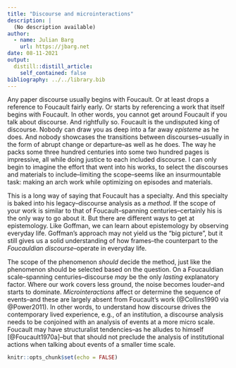 ```yaml
---
title: "Discourse and microinteractions"
description: |
  (No description available)
author:
  - name: Julian Barg
    url: https://jbarg.net
date: 08-11-2021
output:
  distill::distill_article:
    self_contained: false
bibliography: ../../library.bib
---
```


Any paper discourse usually begins with Foucault. Or at least drops a reference to Foucault fairly early. Or starts by referencing a work that itself begins with Foucault. In other words, you cannot get around Foucault if you talk about discourse. And rightfully so. Foucault is the undisputed king of discourse. Nobody can draw you as deep into a far away *episteme* as he does. And nobody showcases the transitions between discourses--usually in the form of abrupt change or departure--as well as he does. The way he packs some three hundred centuries into some two hundred pages is impressive, all while doing justice to each included discourse. I can only begin to imagine the effort that went into his works, to select the discourses and materials to include--limiting the scope--seems like an insurmountable task: making an arch work while optimizing on episodes and materials.

This is a long way of saying that Foucault has a specialty. And this specialty is baked into his legacy--discourse analysis as a *method*. If the scope of your work is similar to that of Foucault--spanning centuries--certainly his is the only way to go about it. But there are different ways to get at epistemology. Like Goffman, we can learn about epistemology by observing everyday life. Goffman's approach may not yield us the "big picture", but it still gives us a solid understanding of how frames--the counterpart to the *Foucauldian discourse*--operate in everyday life.

The scope of the phenomenon *should* decide the method, just like the phenomenon should be selected based on the question. On a Foucauldian scale--spanning centuries--discourse *may* be the only *lasting* explanatory factor. Where our work covers less ground, the noise becomes louder--and starts to dominate. *Microinteractions* affect or determine the sequence of events--and these are largely absent from Foucault's work (@Collins1990 via @Power2011). In other words, to understand how discourse drives the contemporary lived experience, e.g., of an institution, a discourse analysis needs to be conjoined with an analysis of events at a more micro scale. Foucault may have structuralist tendencies--as he alludes to himself [@Foucault1970a]--but that should not preclude the analysis of institutional actions when talking about events of a smaller time scale.

```r
knitr::opts_chunk$set(echo = FALSE)
```
